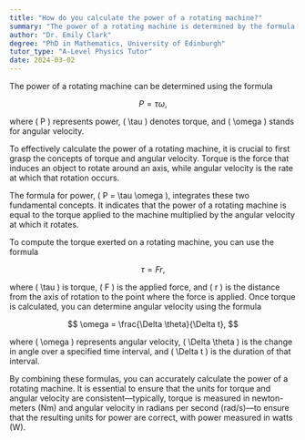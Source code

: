 ```yaml
---
title: "How do you calculate the power of a rotating machine?"
summary: "The power of a rotating machine is determined by the formula P = τω, where P represents power, τ is torque, and ω denotes angular velocity."
author: "Dr. Emily Clark"
degree: "PhD in Mathematics, University of Edinburgh"
tutor_type: "A-Level Physics Tutor"
date: 2024-03-02
---
```


The power of a rotating machine can be determined using the formula 

$$
P = \tau \omega,
$$ 

where \( P \) represents power, \( \tau \) denotes torque, and \( \omega \) stands for angular velocity.

To effectively calculate the power of a rotating machine, it is crucial to first grasp the concepts of torque and angular velocity. Torque is the force that induces an object to rotate around an axis, while angular velocity is the rate at which that rotation occurs.

The formula for power, \( P = \tau \omega \), integrates these two fundamental concepts. It indicates that the power of a rotating machine is equal to the torque applied to the machine multiplied by the angular velocity at which it rotates.

To compute the torque exerted on a rotating machine, you can use the formula 

$$
\tau = F r,
$$ 

where \( \tau \) is torque, \( F \) is the applied force, and \( r \) is the distance from the axis of rotation to the point where the force is applied. Once torque is calculated, you can determine angular velocity using the formula 

$$
\omega = \frac{\Delta \theta}{\Delta t},
$$ 

where \( \omega \) represents angular velocity, \( \Delta \theta \) is the change in angle over a specified time interval, and \( \Delta t \) is the duration of that interval.

By combining these formulas, you can accurately calculate the power of a rotating machine. It is essential to ensure that the units for torque and angular velocity are consistent—typically, torque is measured in newton-meters (Nm) and angular velocity in radians per second (rad/s)—to ensure that the resulting units for power are correct, with power measured in watts (W).
    